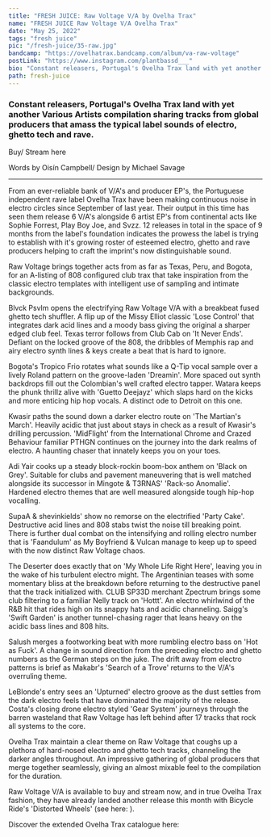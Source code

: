 ---
title: "FRESH JUICE: Raw Voltage V/A by Ovelha Trax"
name: "FRESH JUICE Raw Voltage V/A Ovelha Trax"
date: "May 25, 2022"
tags: "fresh juice"
pic: "/fresh-juice/35-raw.jpg"
bandcamp: "https://ovelhatrax.bandcamp.com/album/va-raw-voltage"
postLink: "https://www.instagram.com/plantbassd___"
bio: "Constant releasers, Portugal's Ovelha Trax land with yet another Various Artists compilation sharing tracks from global producers that amass the typical label sounds of electro, ghetto tech and rave"
path: fresh-juice
---

### Constant releasers, Portugal's Ovelha Trax land with yet another Various Artists compilation sharing tracks from global producers that amass the typical label sounds of electro, ghetto tech and rave.

Buy/ Stream here <HoverLink url="ovelhatrax.bandcamp.com/album/va-raw-voltage" external inline />

<Picture src="/fresh-juice/35-raw-voltage.jpg" alt="raw voltage album art" size={1200} />

<p className="smallText">Words by Oisín Campbell/ Design by Michael Savage</p>

<hr />

From an ever-reliable bank of V/A's and producer EP's, the Portuguese independent rave label Ovelha Trax have been making continuous noise in electro circles since September of last year. Their output in this time has seen them release 6 V/A's alongside 6 artist EP's from continental acts like Sophie Forrest, Play Boy Joe, and Svzz. 12 releases in total in the space of 9 months from the label's foundation indicates the prowess the label is trying to establish with it's growing roster of esteemed electro, ghetto and rave producers helping to craft the imprint's now distinguishable sound.

Raw Voltage brings together acts from as far as Texas, Peru, and Bogota, for an A-listing of 808 configured club trax that take inspiration from the classic electro templates with intelligent use of sampling and intimate backgrounds.

Blvck Psvlm opens the electrifying Raw Voltage V/A with a breakbeat fused ghetto tech shuffler. A flip up of the Missy Elliot classic 'Lose Control' that integrates dark acid lines and a moody bass giving the original a sharper edged club feel.
Texas terror follows from Club Cab on 'It Never Ends'. Defiant on the locked groove of the 808, the dribbles of Memphis rap and airy electro synth lines & keys create a beat that is hard to ignore.

Bogota's Tropico Frio rotates what sounds like a Q-Tip vocal sample over a lively Roland pattern on the groove-laden 'Dreamin'. More spaced out synth backdrops fill out the Colombian's well crafted electro tapper.
Watara keeps the phunk thrillz alive with 'Guetto Deejayz' which slaps hard on the kicks and more enticing hip hop vocals. A distinct ode to Detroit on this one.

Kwasir paths the sound down a darker electro route on 'The Martian's March'. Heavily acidic that just about stays in check as a result of Kwasir's drilling percussion.
'MidFlight' from the International Chrome and Crazed Behaviour familiar PTHGN continues on the journey into the dark realms of electro. A haunting chaser that innately keeps you on your toes.

<Picture src="/fresh-juice/35-ovelha.jpg" alt="ovelha cover pic" width="65%" />

Adi Yair cooks up a steady block-rockin boom-box anthem on 'Black on Grey'. Suitable for clubs and pavement maneuvering that is well matched alongside its successor in Mingote & T3RNAS' 'Rack-so Anomalie'. Hardened electro themes that are well measured alongside tough hip-hop vocalling.

SupaA & shevinkields' show no remorse on the electrified 'Party Cake'. Destructive acid lines and 808 stabs twist the noise till breaking point.
There is further dual combat on the intensifying and rolling electro number that is 'Faandulum' as My Boyfriend & Vulcan manage to keep up to speed with the now distinct Raw Voltage chaos.

The Deserter does exactly that on 'My Whole Life Right Here', leaving you in the wake of his turbulent electro might. The Argentinian teases with some momentary bliss at the breakdown before returning to the destructive panel that the track initialized with.
CLUB SP33D merchant Zpectrum brings some club filtering to a familiar Nelly track on 'Hottt'. An electro whirlwind of the R&B hit that rides high on its snappy hats and acidic channeling.
Saigg's 'Swift Garden' is another tunnel-chasing rager that leans heavy on the acidic bass lines and 808 hits.

Salush merges a footworking beat with more rumbling electro bass on 'Hot as Fuck'. A change in sound direction from the preceding electro and ghetto numbers as the German steps on the juke.
The drift away from electro patterns is brief as Makabr's 'Search of a Trove' returns to the V/A's overruling theme.

LeBlonde's entry sees an 'Upturned' electro groove as the dust settles from the dark electro feels that have dominated the majority of the release.
Costa's closing drone electro styled 'Gear System' journeys through the barren wasteland that Raw Voltage has left behind after 17 tracks that rock all systems to the core.

Ovelha Trax maintain a clear theme on Raw Voltage that coughs up a plethora of hard-nosed electro and ghetto tech tracks, channeling the darker angles throughout. An impressive gathering of global producers that merge together seamlessly, giving an almost mixable feel to the compilation for the duration.

Raw Voltage V/A is available to buy and stream now, and in true Ovelha Trax fashion, they have already landed another release this month with Bicycle Ride's 'Distorted Wheels' (see here: <HoverLink url="ovelhatrax.bandcamp.com/album/bicycle-ride-distorted-wheels-3" external inline /> ).

Discover the extended Ovelha Trax catalogue here: <HoverLink url="ovelhatrax.bandcamp.com/" external inline />
